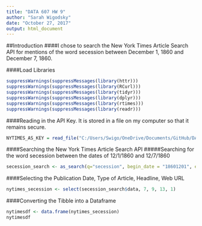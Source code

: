 ---
title: "DATA 607 HW 9"
author: "Sarah Wigodsky"
date: "October 27, 2017"
output: html_document
---
##Introduction
####I chose to search the New York Times Article Search API for mentions of the word secession between December 1, 1860 and December 7, 1860.

####Load Libraries
```{r load-libraries, eval=TRUE}
suppressWarnings(suppressMessages(library(httr)))
suppressWarnings(suppressMessages(library(RCurl)))
suppressWarnings(suppressMessages(library(tidyr)))
suppressWarnings(suppressMessages(library(dplyr)))
suppressWarnings(suppressMessages(library(rtimes)))
suppressWarnings(suppressMessages(library(readr)))
```

####Reading in the API Key.  It is stored in a file on my computer so that it remains secure.
```{r APIkey, eval=TRUE}
NYTIMES_AS_KEY = read_file("C:/Users/Swigo/OneDrive/Documents/GitHub/DATA-607/nytimesapi.txt")
```

####Searching the New York Times Article Search API
#####Searching for the word secession between the dates of 12/1/1860 and 12/7/1860
```{r article-search, eval=TRUE}
secession_search <- as_search(q="secession", begin_date = "18601201", end_date = "18601207", key=NYTIMES_AS_KEY)
```

####Selecting the Publication Date, Type of Article, Headline, Web URL
```{r selecting-columns, eval=TRUE}
nytimes_secession <- select(secession_search$data, 7, 9, 13, 1)
```

####Converting the Tibble into a Dataframe
```{r dataframe, eval=TRUE}
nytimesdf <- data.frame(nytimes_secession)
nytimesdf
```